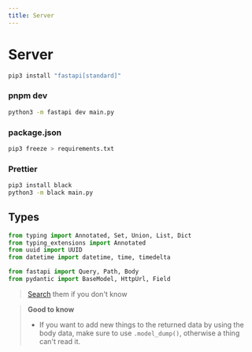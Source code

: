 ```yaml
---
title: Server
---
```


# Server

```bash title="Terminal" 
pip3 install "fastapi[standard]"
```

### pnpm dev

```bash
python3 -m fastapi dev main.py
```

### package.json

```bash
pip3 freeze > requirements.txt
```

### Prettier

```bash
pip3 install black
python3 -m black main.py
```

## Types

```python title="main.py"
from typing import Annotated, Set, Union, List, Dict
from typing_extensions import Annotated
from uuid import UUID
from datetime import datetime, time, timedelta

from fastapi import Query, Path, Body
from pydantic import BaseModel, HttpUrl, Field
```

> [Search](https://fastapi.tiangolo.com/python-types/) them if you don't know


> **Good to know**
> - If you want to add new things to the returned data by using the body data, make sure to use `.model_dump()`, otherwise a thing can't read it.